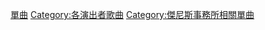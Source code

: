 {{DEFAULTSORT:KAT-TUN}}
[[Category:KAT-TUN|單曲]]
[[Category:各演出者歌曲|Category:各演出者歌曲]]
[[Category:傑尼斯事務所相關單曲|Category:傑尼斯事務所相關單曲]]